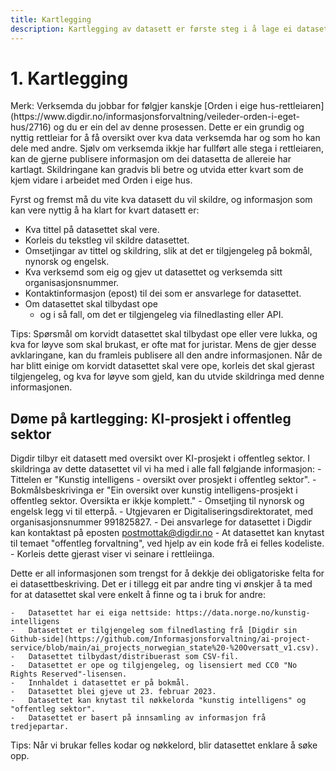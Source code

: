 ```yaml
---
title: Kartlegging
description: Kartlegging av datasett er første steg i å lage ei datasettbeskriving.
---
```


# 1. Kartlegging

<Alert size='sm'>
    Merk: Verksemda du jobbar for følgjer kanskje [Orden i eige
    hus-rettleiaren](https://www.digdir.no/informasjonsforvaltning/veileder-orden-i-eget-hus/2716) og du er ein del av
    denne prosessen. Dette er ein grundig og nyttig rettleiar for å få oversikt over kva data verksemda har og som ho
    kan dele med andre. Sjølv om verksemda ikkje har fullført alle stega i rettleiaren, kan de gjerne publisere
    informasjon om dei datasetta de allereie har kartlagt. Skildringane kan gradvis bli betre og utvida etter kvart som
    de kjem vidare i arbeidet med Orden i eige hus.
</Alert>

Fyrst og fremst må du vite kva datasett du vil skildre, og informasjon som kan vere nyttig å ha klart for kvart datasett er:

-   Kva tittel på datasettet skal vere.
-   Korleis du tekstleg vil skildre datasettet.
-   Omsetjingar av tittel og skildring, slik at det er tilgjengeleg på bokmål, nynorsk og engelsk.
-   Kva verksemd som eig og gjev ut datasettet og verksemda sitt organisasjonsnummer.
-   Kontaktinformasjon (epost) til dei som er ansvarlege for datasettet.
-   Om datasettet skal tilbydast ope
    -   og i så fall, om det er tilgjengeleg via filnedlasting eller API.

<Alert size='sm'>
    Tips: Spørsmål om korvidt datasettet skal tilbydast ope eller vere lukka, og kva for løyve som skal brukast, er ofte
    mat for juristar. Mens de gjer desse avklaringane, kan du framleis publisere all den andre informasjonen. Når de har
    blitt einige om korvidt datasettet skal vere ope, korleis det skal gjerast tilgjengeleg, og kva for løyve som gjeld,
    kan du utvide skildringa med denne informasjonen.
</Alert>

## Døme på kartlegging: KI-prosjekt i offentleg sektor

Digdir tilbyr eit datasett med oversikt over KI-prosjekt i offentleg sektor. I skildringa av dette datasettet vil vi ha med i alle fall følgjande informasjon: - Tittelen er "Kunstig intelligens - oversikt over prosjekt i offentleg sektor". - Bokmålsbeskrivinga er "Ein oversikt over kunstig intelligens-prosjekt i offentleg sektor. Oversikta er ikkje komplett." - Omsetjing til nynorsk og engelsk legg vi til etterpå. - Utgjevaren er Digitaliseringsdirektoratet, med organisasjonsnummer 991825827. - Dei ansvarlege for datasettet i Digdir kan kontaktast på eposten postmottak@digdir.no - At datasettet kan knytast til temaet "offentleg forvaltning", ved hjelp av ein kode frå ei felles kodeliste. - Korleis dette gjerast viser vi seinare i rettleiinga.

Dette er all informasjonen som trengst for å dekkje dei obligatoriske felta for ei datasettbeskriving. Det er i tillegg eit par andre ting vi ønskjer å ta med for at datasettet skal vere enkelt å finne og ta i bruk for andre:

    -   Datasettet har ei eiga nettside: https://data.norge.no/kunstig-intelligens
    -   Datasettet er tilgjengeleg som filnedlasting frå [Digdir sin Github-side](https://github.com/Informasjonsforvaltning/ai-project-service/blob/main/ai_projects_norwegian_state%20-%20Oversatt_v1.csv).
    -   Datasettet tilbydast/distribuerast som CSV-fil.
    -   Datasettet er ope og tilgjengeleg, og lisensiert med CC0 "No Rights Reserved"-lisensen.
    -   Innhaldet i datasettet er på bokmål.
    -   Datasettet blei gjeve ut 23. februar 2023.
    -   Datasettet kan knytast til nøkkelorda "kunstig intelligens" og "offentleg sektor".
    -   Datasettet er basert på innsamling av informasjon frå tredjepartar.

<Alert size='sm'>Tips: Når vi brukar felles kodar og nøkkelord, blir datasettet enklare å søke opp.</Alert>
